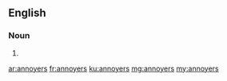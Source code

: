 ==English==

===Noun===
{{head|en|noun plural form}}

# {{plural of|annoyer|lang=en}}

[[ar:annoyers]]
[[fr:annoyers]]
[[ku:annoyers]]
[[mg:annoyers]]
[[my:annoyers]]